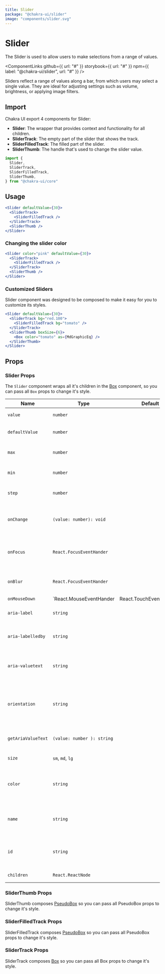 ```yaml
---
title: Slider
package: "@chakra-ui/slider"
image: "components/slider.svg"
---
```



# Slider

The Slider is used to allow users to make selections from a range of values.

<ComponentLinks
  github={{ url: "#" }}
  storybook={{ url: "#" }}
  npm={{ label: "@chakra-ui/slider", url: "#" }}
/>

<carbon-ad></carbon-ad>

Sliders reflect a range of values along a bar, from which users may select a
single value. They are ideal for adjusting settings such as volume, brightness,
or applying image filters.

## Import

Chakra UI export 4 components for Slider:

- **Slider**: The wrapper that provides context and functionality for all
  children.
- **SliderTrack**: The empty part of the slider that shows the track.
- **SliderFilledTrack**: The filled part of the slider.
- **SliderThumb**: The handle that's used to change the slider value.

```js
import {
  Slider,
  SliderTrack,
  SliderFilledTrack,
  SliderThumb,
} from "@chakra-ui/core"
```

## Usage

```jsx
<Slider defaultValue={30}>
  <SliderTrack>
    <SliderFilledTrack />
  </SliderTrack>
  <SliderThumb />
</Slider>
```

### Changing the slider color

```jsx
<Slider color="pink" defaultValue={30}>
  <SliderTrack>
    <SliderFilledTrack />
  </SliderTrack>
  <SliderThumb />
</Slider>
```

### Customized Sliders

Slider component was designed to be composed to make it easy for you to
customize its styles.

```jsx
<Slider defaultValue={30}>
  <SliderTrack bg="red.100">
    <SliderFilledTrack bg="tomato" />
  </SliderTrack>
  <SliderThumb boxSize={6}>
    <Box color="tomato" as={MdGraphicEq} />
  </SliderThumb>
</Slider>
```

## Props

### Slider Props

The `Slider` component wraps all it's children in the [Box](/box) component, so
you can pass all `Box` props to change it's style.

| Name               | Type                                               | Default | Description                                                               |
| ------------------ | -------------------------------------------------- | ------- | ------------------------------------------------------------------------- |
| `value`            | `number`                                           |         | The value of the slider.                                                  |
| `defaultValue`     | `number`                                           |         | The initial value of the slider.                                          |
| `max`              | `number`                                           |         | Standard `input` max attribute.                                           |
| `min`              | `number`                                           |         | Standard `input` min attribute.                                           |
| `step`             | `number`                                           |         | Standard `input` step attribute.                                          |
| `onChange`         | `(value: number): void`                            |         | Callback fired when the value of the slider changes.                      |
| `onFocus`          | `React.FocusEventHander`                           |         | Callback fired when the thumb receives focus                              |
| `onBlur`           | `React.FocusEventHander`                           |         | Callback fired when the thumb is blurred                                  |
| `onMouseDown`      | `React.MouseEventHander | React.TouchEventHandler` |         | Callback fired when the you mousedown on any part of the slider           |
| `aria-label`       | `string`                                           |         | The accessible label.                                                     |
| `aria-labelledby`  | `string`                                           |         | The `id` of the element that labels the sliders                           |
| `aria-valuetext`   | `string`                                           |         | The aria-valuetext of the switch for accessibility.                       |
| `orientation`      | `string`                                           |         | The orientation of the slider, only `horizontal` is supported for now.    |
| `getAriaValueText` | `(value: number ): string`                         |         | The callback to format the `aria-valuetext`.                              |
| `size`             | `sm`, `md`, `lg`                                   |         | The size of the slider.                                                   |
| `color`            | `string`                                           |         | The color scheme to use for the slider. Use a color key in `theme.colors` |
| `name`             | `string`                                           |         | The name of the slider component when used in a form.                     |
| `id`               | `string`                                           |         | The id of the slider component when used in a form.                       |
| `children`         | `React.ReactNode`                                  |         | The children of the slider.                                               |

### SliderThumb Props

SliderThumb composes [PseudoBox](/pseudobox) so you can pass all PseudoBox props
to change it's style.

### SliderFilledTrack Props

SliderFilledTrack composes [PseudoBox](/pseudobox) so you can pass all PseudoBox
props to change it's style.

### SliderTrack Props

SliderTrack composes [Box](/box) so you can pass all Box props to change it's
style.
